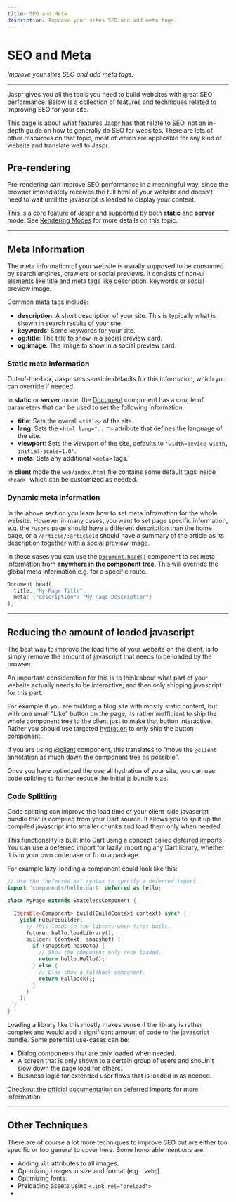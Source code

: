 ```yaml
---
title: SEO and Meta
description: Improve your sites SEO and add meta tags.
---
```


# SEO and Meta
*Improve your sites SEO and add meta tags.*

---

Jaspr gives you all the tools you need to build websites with great SEO performance. Below is a collection
of features and techniques related to improving SEO for your site.

<Info>
This page is about what features Jaspr has that relate to SEO, not an in-depth guide on how to generally do SEO for websites.
There are lots of other resources on that topic, most of which are applicable for any kind of website and translate well to Jaspr.
</Info>

## Pre-rendering

Pre-rendering can improve SEO performance in a meaningful way, since the browser immediately receives the full html
of your website and doesn't need to wait until the javascript is loaded to display your content.

This is a core feature of Jaspr and supported by both **static** and **server** mode. See [Rendering Modes](/get_started/modes)
for more details on this topic.

---

## Meta Information

The meta information of your website is usually supposed to be consumed by search engines, crawlers or social previews.
It consists of non-ui elements like title and meta tags like description, keywords or social preview image.

Common meta tags include:

- **description**: A short description of your site. This is typically what is shown in search results of your site.
- **keywords**: Some keywords for your site.
- **og:title**: The title to show in a social preview card.
- **og:image**: The image to show in a social preview card.

### Static meta information

Out-of-the-box, Jaspr sets sensible defaults for this information, which you can override if needed.

In **static** or **server** mode, the [Document](/components/document) component has a couple of parameters that can be
used to set the following information:

- **title**: Sets the overall `<title>` of the site.
- **lang**: Sets the `<html lang="...">` attribute that defines the language of the site.
- **viewport**: Sets the viewport of the site, defaults to `'width=device-width, initial-scale=1.0'`.
- **meta**: Sets any additional `<meta>` tags.

In **client** mode the `web/index.html` file contains some default tags inside `<head>`, which can be customized as needed.

### Dynamic meta information

In the above section you learn how to set meta information for the whole website. However in many cases, you want to set
page specific information, e.g. the `/users` page should have a different description than the home page, or a `/article/:articleId`
should have a summary of the article as its description together with a social preview image.

In these cases you can use the [`Document.head()`](/components/document#documenthead) component to set meta information
from **anywhere in the component tree**. This will override the global meta information e.g. for a specific route.

```dart
Document.head(
  title: "My Page Title",
  meta: {"description": "My Page Description"}
),
```

---

## Reducing the amount of loaded javascript

The best way to improve the load time of your website on the client, is to simply remove the amount of javascript
that needs to be loaded by the browser.

An important consideration for this is to think about what part of your website actually needs to be interactive, and
then only shipping javascript for this part.

For example if you are building a blog site with mostly static content, but with one small "Like" button on the page,
its rather inefficient to ship the whole component tree to the client just to make that button interactive. Rather
you should use targeted [hydration](/get_started/hydration) to only ship the button component.

If you are using [@client](/utils/at_client) component, this translates to "move the `@client` annotation as much down the
component tree as possible".

Once you have optimized the overall hydration of your site, you can use code splitting to further reduce the initial js
bundle size.

### Code Splitting

Code splitting can improve the load time of your client-side javascript bundle that is compiled from your Dart source.
It allows you to split up the compiled javascript into smaller chunks and load them only when needed.

This functionality is built into Dart using a concept called [deferred imports](https://dart.dev/language/libraries#lazily-loading-a-library).
You can use a deferred import for lazily importing any Dart library, whether it is in your own codebase or from a package.

For example lazy-loading a component could look like this:

```dart
// Use the "deferred as" syntax to specify a deferred import.
import 'components/hello.dart' deferred as hello;

class MyPage extends StatelessComponent {

  Iterable<Component> build(BuildContext context) sync* {
    yield FutureBuilder(
      // This loads in the library when first built.
      future: hello.loadLibrary(),
      builder: (context, snapshot) {
        if (snapshot.hasData) {
          // Show the component only once loaded.
          return hello.Hello();
        } else {
          // Else show a fallback component.
          return Fallback();
        }
      }
    );
  }
}
```

Loading a library like this mostly makes sense if the library is rather complex and would add a significant amount of
code to the javascript bundle. Some potential use-cases can be:

- Dialog components that are only loaded when needed.
- A screen that is only shown to a certain group of users and shouln't slow down the page load for others.
- Business logic for extended user flows that is loaded in as needed.

Checkout the [official documentation](https://dart.dev/language/libraries#lazily-loading-a-library) on deferred imports for more information.

---

## Other Techniques

There are of course a lot more techniques to improve SEO but are either too specific or too general to cover here.
Some honorable mentions are:

- Adding `alt` attributes to all images.
- Optimizing images in size and format (e.g. `.webp`)
- Optimizing fonts.
- Preloading assets using `<link rel="preload">`
-
